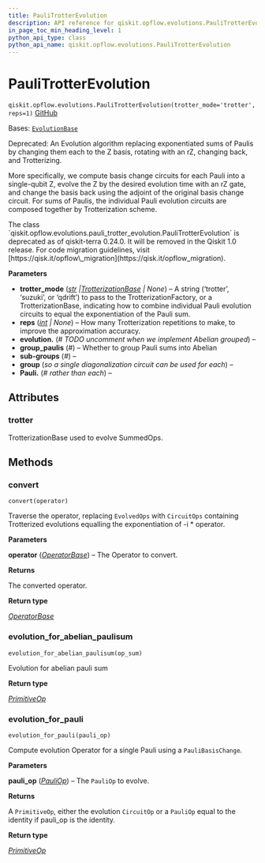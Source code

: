```yaml
---
title: PauliTrotterEvolution
description: API reference for qiskit.opflow.evolutions.PauliTrotterEvolution
in_page_toc_min_heading_level: 1
python_api_type: class
python_api_name: qiskit.opflow.evolutions.PauliTrotterEvolution
---
```


# PauliTrotterEvolution

<span id="qiskit.opflow.evolutions.PauliTrotterEvolution" />

`qiskit.opflow.evolutions.PauliTrotterEvolution(trotter_mode='trotter', reps=1)` [GitHub](https://github.com/qiskit/qiskit/tree/stable/0.46/qiskit/opflow/evolutions/pauli_trotter_evolution.py "view source code")

Bases: [`EvolutionBase`](qiskit.opflow.evolutions.EvolutionBase "qiskit.opflow.evolutions.evolution_base.EvolutionBase")

Deprecated: An Evolution algorithm replacing exponentiated sums of Paulis by changing them each to the Z basis, rotating with an rZ, changing back, and Trotterizing.

More specifically, we compute basis change circuits for each Pauli into a single-qubit Z, evolve the Z by the desired evolution time with an rZ gate, and change the basis back using the adjoint of the original basis change circuit. For sums of Paulis, the individual Pauli evolution circuits are composed together by Trotterization scheme.

<Admonition title="Deprecated since version 0.24.0" type="danger">
  The class `qiskit.opflow.evolutions.pauli_trotter_evolution.PauliTrotterEvolution` is deprecated as of qiskit-terra 0.24.0. It will be removed in the Qiskit 1.0 release. For code migration guidelines, visit [https://qisk.it/opflow\_migration](https://qisk.it/opflow_migration).
</Admonition>

**Parameters**

*   **trotter\_mode** ([*str*](https://docs.python.org/3/library/stdtypes.html#str "(in Python v3.12)")  *|*[*TrotterizationBase*](qiskit.opflow.evolutions.TrotterizationBase "qiskit.opflow.evolutions.trotterizations.trotterization_base.TrotterizationBase") *| None*) – A string (‘trotter’, ‘suzuki’, or ‘qdrift’) to pass to the TrotterizationFactory, or a TrotterizationBase, indicating how to combine individual Pauli evolution circuits to equal the exponentiation of the Pauli sum.
*   **reps** ([*int*](https://docs.python.org/3/library/functions.html#int "(in Python v3.12)") *| None*) – How many Trotterization repetitions to make, to improve the approximation accuracy.
*   **evolution.** (*# TODO uncomment when we implement Abelian grouped*) –
*   **group\_paulis** (*#*) – Whether to group Pauli sums into Abelian
*   **sub-groups** (*#*) –
*   **group** (*so a single diagonalization circuit can be used for each*) –
*   **Pauli.** (*# rather than each*) –

## Attributes

<span id="qiskit.opflow.evolutions.PauliTrotterEvolution.trotter" />

### trotter

TrotterizationBase used to evolve SummedOps.

## Methods

### convert

<span id="qiskit.opflow.evolutions.PauliTrotterEvolution.convert" />

`convert(operator)`

Traverse the operator, replacing `EvolvedOps` with `CircuitOps` containing Trotterized evolutions equalling the exponentiation of -i \* operator.

**Parameters**

**operator** ([*OperatorBase*](qiskit.opflow.OperatorBase "qiskit.opflow.operator_base.OperatorBase")) – The Operator to convert.

**Returns**

The converted operator.

**Return type**

[*OperatorBase*](qiskit.opflow.OperatorBase "qiskit.opflow.operator_base.OperatorBase")

### evolution\_for\_abelian\_paulisum

<span id="qiskit.opflow.evolutions.PauliTrotterEvolution.evolution_for_abelian_paulisum" />

`evolution_for_abelian_paulisum(op_sum)`

Evolution for abelian pauli sum

**Return type**

[*PrimitiveOp*](qiskit.opflow.primitive_ops.PrimitiveOp "qiskit.opflow.primitive_ops.primitive_op.PrimitiveOp")

### evolution\_for\_pauli

<span id="qiskit.opflow.evolutions.PauliTrotterEvolution.evolution_for_pauli" />

`evolution_for_pauli(pauli_op)`

Compute evolution Operator for a single Pauli using a `PauliBasisChange`.

**Parameters**

**pauli\_op** ([*PauliOp*](qiskit.opflow.primitive_ops.PauliOp "qiskit.opflow.primitive_ops.pauli_op.PauliOp")) – The `PauliOp` to evolve.

**Returns**

A `PrimitiveOp`, either the evolution `CircuitOp` or a `PauliOp` equal to the identity if pauli\_op is the identity.

**Return type**

[*PrimitiveOp*](qiskit.opflow.primitive_ops.PrimitiveOp "qiskit.opflow.primitive_ops.primitive_op.PrimitiveOp")

